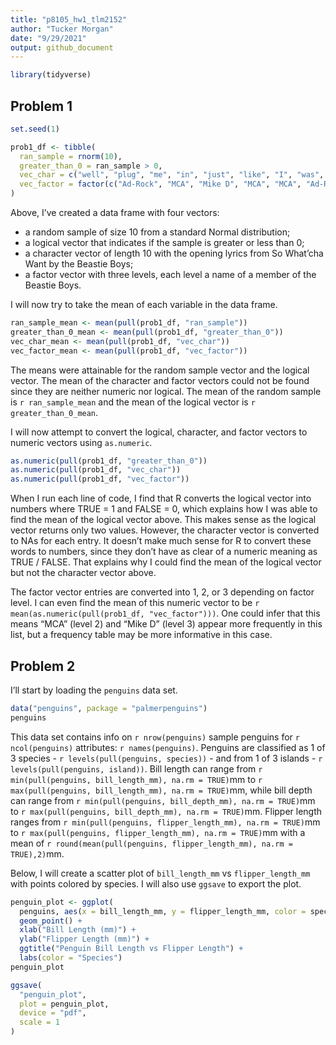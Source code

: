 ```yaml
---
title: "p8105_hw1_tlm2152"
author: "Tucker Morgan"
date: "9/29/2021"
output: github_document
---
```


```r
library(tidyverse)
```

## Problem 1
```r
set.seed(1)

prob1_df <- tibble(
  ran_sample = rnorm(10),
  greater_than_0 = ran_sample > 0,
  vec_char = c("well", "plug", "me", "in", "just", "like", "I", "was", "Eddie", "Harris"),
  vec_factor = factor(c("Ad-Rock", "MCA", "Mike D", "MCA", "MCA", "Ad-Rock", "MCA", "Mike D", "Mike D", "MCA"))
)
```
Above, I've created a data frame with four vectors:

* a random sample of size 10 from a standard Normal distribution;
* a logical vector that indicates if the sample is greater or less than 0;
* a character vector of length 10 with the opening lyrics from So What'cha Want by the Beastie Boys;
* a factor vector with three levels, each level a name of a member of the Beastie Boys.

I will now try to take the mean of each variable in the data frame.
```r
ran_sample_mean <- mean(pull(prob1_df, "ran_sample"))
greater_than_0_mean <- mean(pull(prob1_df, "greater_than_0"))
vec_char_mean <- mean(pull(prob1_df, "vec_char"))
vec_factor_mean <- mean(pull(prob1_df, "vec_factor"))
```
The means were attainable for the random sample vector and the logical vector. The mean of the character and factor vectors could not be found since they are neither numeric nor logical. The mean of the random sample is `r ran_sample_mean` and the mean of the logical vector is `r greater_than_0_mean`.

I will now attempt to convert the logical, character, and factor vectors to numeric vectors using `as.numeric`.
```r
as.numeric(pull(prob1_df, "greater_than_0"))
as.numeric(pull(prob1_df, "vec_char"))
as.numeric(pull(prob1_df, "vec_factor"))
```
When I run each line of code, I find that R converts the logical vector into numbers where TRUE = 1 and FALSE = 0, which explains how I was able to find the mean of the logical vector above. This makes sense as the logical vector returns only two values. However, the character vector is converted to NAs for each entry. It doesn't make much sense for R to convert these words to numbers, since they don't have as clear of a numeric meaning as TRUE / FALSE. That explains why I could find the mean of the logical vector but not the character vector above.

The factor vector entries are converted into 1, 2, or 3 depending on factor level. I can even find the mean of this numeric vector to be `r mean(as.numeric(pull(prob1_df, "vec_factor")))`. One could infer that this means "MCA" (level 2) and "Mike D" (level 3) appear more frequently in this list, but a frequency table may be more informative in this case.


## Problem 2
I'll start by loading the `penguins` data set.
```r
data("penguins", package = "palmerpenguins")
penguins
```
This data set contains info on `r nrow(penguins)` sample penguins for `r ncol(penguins)` attributes: `r names(penguins)`. Penguins are classified as 1 of 3 species - `r levels(pull(penguins, species))` - and from 1 of 3 islands - `r levels(pull(penguins, island))`. Bill length can range from `r min(pull(penguins, bill_length_mm), na.rm = TRUE)`mm to `r max(pull(penguins, bill_length_mm), na.rm = TRUE)`mm, while bill depth can range from `r min(pull(penguins, bill_depth_mm), na.rm = TRUE)`mm to `r max(pull(penguins, bill_depth_mm), na.rm = TRUE)`mm. Flipper length ranges from `r min(pull(penguins, flipper_length_mm), na.rm = TRUE)`mm to `r max(pull(penguins, flipper_length_mm), na.rm = TRUE)`mm with a mean of `r round(mean(pull(penguins, flipper_length_mm), na.rm = TRUE),2)`mm.

Below, I will create a scatter plot of `bill_length_mm` vs `flipper_length_mm` with points colored by species. I will also use `ggsave` to export the plot.
```r
penguin_plot <- ggplot(
  penguins, aes(x = bill_length_mm, y = flipper_length_mm, color = species)) +
  geom_point() +
  xlab("Bill Length (mm)") +
  ylab("Flipper Length (mm)") +
  ggtitle("Penguin Bill Length vs Flipper Length") +
  labs(color = "Species")
penguin_plot
```

```r
ggsave(
  "penguin_plot",
  plot = penguin_plot,
  device = "pdf",
  scale = 1
)
```

